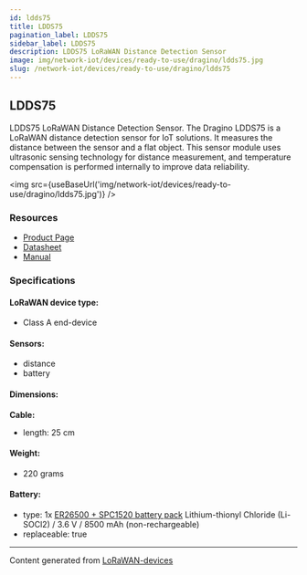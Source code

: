 ```yaml
---
id: ldds75
title: LDDS75
pagination_label: LDDS75
sidebar_label: LDDS75
description: LDDS75 LoRaWAN Distance Detection Sensor
image: img/network-iot/devices/ready-to-use/dragino/ldds75.jpg
slug: /network-iot/devices/ready-to-use/dragino/ldds75
---
```



## LDDS75

LDDS75 LoRaWAN Distance Detection Sensor. The Dragino LDDS75 is a LoRaWAN distance detection sensor
for IoT solutions. It measures the distance between the sensor and a flat object. This sensor module
uses ultrasonic sensing technology for distance measurement, and temperature compensation is
performed internally to improve data reliability.

<img src={useBaseUrl('img/network-iot/devices/ready-to-use/dragino/ldds75.jpg')} />

### Resources

- [Product Page](http://www.dragino.com/products/lora-lorawan-end-node/item/161-ldds75.html)
- [Datasheet](https://www.dropbox.com/sh/d1i23dqtc6uo8ye/AAAkL7vwRMUDe3UuPHUaWOJ7a/Datasheet_LDDS75_LoRaWAN_Distance_Detection_Sensor.pdf?dl=0)
- [Manual](http://wiki.dragino.com/xwiki/bin/view/Main/User%20Manual%20for%20LoRaWAN%20End%20Nodes/LDDS75%20-%20LoRaWAN%20Distance%20Detection%20Sensor%20User%20Manual/)

### Specifications

#### LoRaWAN device type:

- Class A end-device

#### Sensors:

- distance
- battery

#### Dimensions:

**Cable:**

- length: 25 cm

#### Weight:

- 220 grams

#### Battery:

- type: 1x
  [ER26500 + SPC1520 battery pack](http://wiki.dragino.com/xwiki/bin/view/Main/How%20to%20calculate%20the%20battery%20life%20of%20Dragino%20sensors%3F/#H1.ER265002BSPC1520BatteryPack)
  Lithium-thionyl Chloride (Li-SOCl2) / 3.6 V / 8500 mAh (non-rechargeable)
- replaceable: true

---

Content generated from [LoRaWAN-devices](https://github.com/TheThingsNetwork/lorawan-devices)
